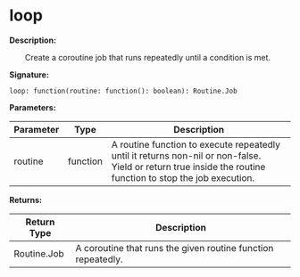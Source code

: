 
# loop

**Description:**

&emsp;&emsp;Create a coroutine job that runs repeatedly until a condition is met.

**Signature:**
```tl
loop: function(routine: function(): boolean): Routine.Job
```

**Parameters:**

| Parameter | Type | Description |
| --- | --- | --- |
| routine | function | A routine function to execute repeatedly until it returns non-nil or non-false.<br/>Yield or return true inside the routine function to stop the job execution. |

**Returns:**

| Return Type | Description |
| --- | --- |
| Routine.Job | A coroutine that runs the given routine function repeatedly. |
